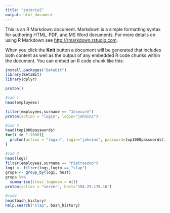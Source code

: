 ---
title: "zajecia2"
output: html_document
---

This is an R Markdown document. Markdown is a simple formatting syntax for authoring HTML, PDF, and MS Word documents. For more details on using R Markdown see <http://rmarkdown.rstudio.com>.

When you click the **Knit** button a document will be generated that includes both content as well as the output of any embedded R code chunks within the document. You can embed an R code chunk like this:

```{r}
install.packages("BetaBit")
library(BetaBit)
library(dplyr)

proton()

#zad 1
head(employees) 

filter(employees,surname == "Insecure")
proton(action = "login", login="johnins")

#zad 2
head(top1000passwords)
for(i in 1:1000){
  proton(action = "login", login="johnins", password=top1000passwords[i])
}

#zad 3
head(logs)
filter(employees,surname == "Pietraszko")
logi <- filter(logs,login == "slap")
grupa <- group_by(logi, host)
grupa %>% 
  summarise(ilosc_logowan = n())
proton(action = "server", host="194.29.178.16")

#zad4
head(bash_history)
help.search("slap", bash_history)

```


